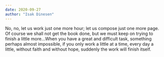 ```yaml
---
date: 2020-09-27
author: "Isak Dinesen"
---
```


No, no, let us work just one more hour; let us compose just one more page. Of course we shall not get the book done, but we must keep on trying to finish a little more…When you have a great and difficult task, something perhaps almost impossible, if you only work a little at a time, every day a little, without faith and without hope, suddenly the work will finish itself.
